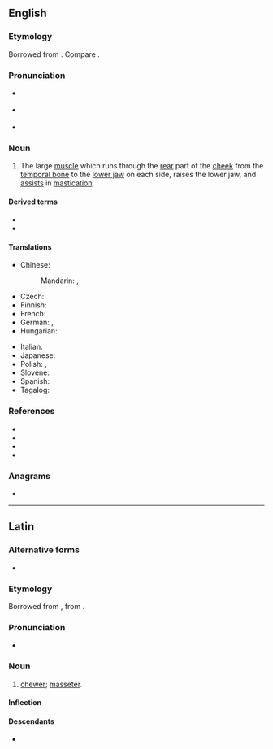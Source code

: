 {{also|masséter}}

==English==
{{wikipedia|masseter muscle}}

===Etymology===
Borrowed from {{bor|en|NL.|massētēr}}. Compare {{cog|fr|masséter}}.

===Pronunciation===
* {{a|RP}} {{IPA|en|/maˈsiː.tə/}}
* {{a|GA}} {{IPA|en|/məˈsi.tɚ/|/mæˈsi.tɚ/}}
* {{rhymes|en|iːtə(ɹ)}}

===Noun===
{{en-noun}}

# {{lb|en|muscle}} The large [[muscle]] which runs through the [[rear]] part of the [[cheek]] from the [[temporal bone]] to the [[lower jaw]] on each side, raises the lower jaw, and [[assist]]s in [[mastication]].

====Derived terms====
* {{l|en|masseteral|pos=adjective}}
* {{l|en|masseteric|pos=adjective}}

====Translations====
{{trans-top|muscle}}
* Chinese:
*: Mandarin: {{t+|zh|咬肌|tr=yǎojī}}, {{t+|zh|嚼肌|tr=juéjī}}
* Czech: {{t|cs|žvýkací sval|m}}
* Finnish: {{t|fi|puremalihas}}
* French: {{t+|fr|masséter|m}}
* German: {{t|de|Masseter|m}}, {{t+|de|Kaumuskel|m}}
* Hungarian: {{t+|hu|rágóizom}}
{{trans-mid}}
* Italian: {{t+|it|massetere|m}}
* Japanese: {{t|ja|咬筋|tr=こうきん, kōkin|sc=Jpan}}
* Polish: {{t|pl|mięsień żwacz|m}}, {{t+|pl|żwacz|m}}
* Slovene: {{t|sl|žvekalka|f}}
* Spanish: {{t|es|masetero|m}}
* Tagalog: {{t|tl|pangnguya}}
{{trans-bottom}}

===References===
* {{R:Lexico}}
* {{R:MWO}}
* {{R:Century 1911}}
* {{R:OneLook}}

===Anagrams===
* {{anagrams|en|a=aeemrsst|Maestres|Seamster|measters|seamster|smearest|steamers|streames}}

----

==Latin==

===Alternative forms===
* {{alter|la|masētēr}}

===Etymology===
Borrowed from {{bor|la|grc|μᾰσητήρ||chewer}}, from {{af|grc|μᾰσᾰ́ομαι|-τήρ|t1=chew|t2=-er, -or|nocat=1}}.

===Pronunciation===
* {{la-IPA|massētēr}}

===Noun===
{{la-noun|massētēr<3.greek.M>}} {{tlb|la|New Latin}}

# {{lb|la|anatomy}} [[chewer]]; [[#English|masseter]].

====Inflection====
{{la-ndecl|massētēr<3.greek.M>}}

====Descendants====
* {{desc|en|masseter|bor=1}}